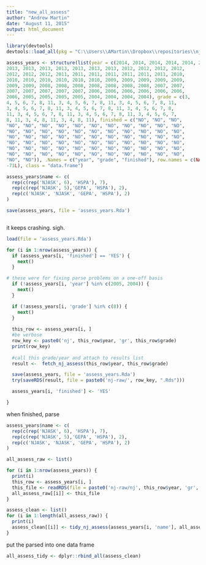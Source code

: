 ```yaml
---
title: "new_all_assess"
author: "Andrew Martin"
date: "August 11, 2015"
output: html_document
---
```


```r
library(devtools)
devtools::load_all(pkg = "C:\\Users\\AMartin\\Dropbox\\repositories\\njschooldata")
```

```r

assess_years <- structure(list(year = c(2014, 2014, 2014, 2014, 2014, 2014, 2014, 
2013, 2013, 2013, 2013, 2013, 2013, 2013, 2012, 2012, 2012, 2012, 
2012, 2012, 2012, 2011, 2011, 2011, 2011, 2011, 2011, 2011, 2010, 
2010, 2010, 2010, 2010, 2010, 2010, 2009, 2009, 2009, 2009, 2009, 
2009, 2009, 2008, 2008, 2008, 2008, 2008, 2008, 2008, 2007, 2007, 
2007, 2007, 2007, 2007, 2007, 2006, 2006, 2006, 2006, 2006, 2006, 
2006, 2005, 2005, 2005, 2005, 2004, 2004, 2004, 2004), grade = c(3, 
4, 5, 6, 7, 8, 11, 3, 4, 5, 6, 7, 8, 11, 3, 4, 5, 6, 7, 8, 11, 
3, 4, 5, 6, 7, 8, 11, 3, 4, 5, 6, 7, 8, 11, 3, 4, 5, 6, 7, 8, 
11, 3, 4, 5, 6, 7, 8, 11, 3, 4, 5, 6, 7, 8, 11, 3, 4, 5, 6, 7, 
8, 11, 3, 4, 8, 11, 3, 4, 8, 11), finished = c("NO", "NO", "NO", 
"NO", "NO", "NO", "NO", "NO", "NO", "NO", "NO", "NO", "NO", "NO", 
"NO", "NO", "NO", "NO", "NO", "NO", "NO", "NO", "NO", "NO", "NO", 
"NO", "NO", "NO", "NO", "NO", "NO", "NO", "NO", "NO", "NO", "NO", 
"NO", "NO", "NO", "NO", "NO", "NO", "NO", "NO", "NO", "NO", "NO", 
"NO", "NO", "NO", "NO", "NO", "NO", "NO", "NO", "NO", "NO", "NO", 
"NO", "NO", "NO", "NO", "NO", "NO", "NO", "NO", "NO", "NO", "NO", 
"NO", "NO")), .Names = c("year", "grade", "finished"), row.names = c(NA, 
-71L), class = "data.frame")

assess_years$name <- c(
  rep(c(rep('NJASK', 6), 'HSPA'), 7), 
  rep(c(rep('NJASK', 5),'GEPA', 'HSPA'), 2), 
  rep(c('NJASK', 'NJASK', 'GEPA', 'HSPA'), 2)
)

save(assess_years, file = 'assess_years.Rda')



```

it keeps crashing.  sigh.
```r

load(file = 'assess_years.Rda')

for (i in 1:nrow(assess_years)) {
  if (assess_years[i, 'finished'] == 'YES') {
    next()
  }

# these were for fixing parse problems on a one-off basis  
  if (!assess_years[i, 'year'] %in% c(2005, 2004)) {
    next()
  }

  if (!assess_years[i, 'grade'] %in% c(8)) {
    next()
  }
  
  this_row <- assess_years[i, ]
  #be verbose
  row_key <- paste0('nj', this_row$year, 'gr', this_row$grade)
  print(row_key)
  
  #call this grade/year and attach to results list
  result <-  fetch_nj_assess(this_row$year, this_row$grade)

  save(assess_years, file = 'assess_years.Rda')
  try(saveRDS(result, file = paste0('nj-raw/', row_key, ".Rds")))

  assess_years[i, 'finished'] <- 'YES'

}

```

when finished, parse

```r

assess_years$name <- c(
  rep(c(rep('NJASK', 6), 'HSPA'), 7), 
  rep(c(rep('NJASK', 5),'GEPA', 'HSPA'), 2), 
  rep(c('NJASK', 'NJASK', 'GEPA', 'HSPA'), 2)
)

all_assess_raw <- list()

for (i in 1:nrow(assess_years)) {
  print(i)
  this_row <- assess_years[i, ]
  this_file <- readRDS(file = paste0('nj-raw/nj', this_row$year, 'gr', this_row$grade, '.Rds'))
  all_assess_raw[[i]] <- this_file
}

assess_clean <- list()
for (i in 1:length(all_assess_raw)) {
  print(i)
  assess_clean[[i]] <- tidy_nj_assess(assess_years[i, 'name'], all_assess_raw[[i]])
}
```

put the parsed into one data frame

```r

all_assess_tidy <- dplyr::rbind_all(assess_clean)

```
